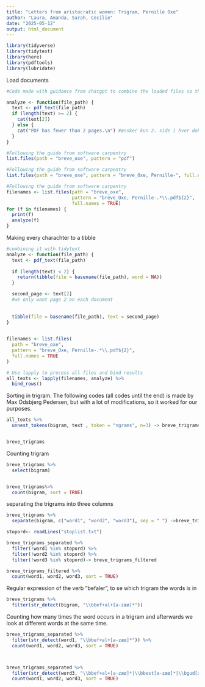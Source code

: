 ```yaml
---
title: "Letters from aristocratic women: Trigram, Pernille Oxe"
author: "Laura, Amanda, Sarah, Cecilie"
date: "2025-05-12"
output: html_document
---
```



```r

library(tidyverse)
library(tidytext)
library(here)
library(pdftools)
library(lubridate)


```

Load documents

```r

#Code made with guidance from chatgpt to combine the loaded files so that we can use the function "analyze()"

analyze <- function(file_path) {
  text <- pdf_text(file_path)
  if (length(text) >= 2) {
    cat(text[2])
  } else {
    cat("PDF has fewer than 2 pages.\n") #ønsker kun 2. side i hver dokument
  }
}
```



```r
#Following the guide from software carpentry 
list.files(path = "breve_oxe", pattern = "pdf")
```
```r
#Following the guide from software carpentry 
list.files(path = "breve_oxe", pattern = "breve_Oxe, Pernille-", full.names = TRUE)
```
```r
#Following the guide from software carpentry 
filenames <- list.files(path = "breve_oxe",  
                        pattern = "breve_Oxe, Pernille-.*\\.pdf${2}",
                        full.names = TRUE)
for (f in filenames) {
  print(f)
  analyze(f)
}

```
Making every charachter to a tibble

```r
#combining it with tidytext
analyze <- function(file_path) {
  text <- pdf_text(file_path)
  
  if (length(text) < 2) {
    return(tibble(file = basename(file_path), word = NA))
  }

  second_page <- text[2]
  #we only want page 2 on each document
  
    
  tibble(file = basename(file_path), text = second_page)
}
  

```
  
```r

filenames <- list.files(
  path = "breve_oxe",  
  pattern = "breve_Oxe, Pernille-.*\\.pdf${2}",
  full.names = TRUE
)

# Use lapply to process all files and bind results
all_texts <- lapply(filenames, analyze) %>%
  bind_rows()

```

Sorting in trigram. The following codes (all codes until the end) is made by Max Odsbjerg Pedersen, but with a lot of modifications, so it worked for our purposes.
```r
all_texts %>% 
  unnest_tokens(bigram, text , token = "ngrams", n=3) -> breve_trigrams


breve_trigrams

```

Counting trigram
```r

breve_trigrams %>% 
  select(bigram)


breve_trigrams%>% 
  count(bigram, sort = TRUE)


```

separating the trigrams into three columns
```r
breve_trigrams %>% 
  separate(bigram, c("word1", "word2", "word3"), sep = " ") ->breve_trigrams_separated
```



```r

stopord<- readLines("stoplist.txt")

breve_trigrams_separated %>% 
  filter(!word1 %in% stopord) %>%
  filter(!word2 %in% stopord) %>% 
  filter(!word3 %in% stopord)-> breve_trigrams_filtered


```

```r
breve_trigrams_filtered %>% 
  count(word1, word2, word3, sort = TRUE)
```

Regular expression of the verb "befaler", to se which trigram the words is in
```r

breve_trigrams %>% 
  filter(str_detect(bigram, "\\bbef+al+[a-zæø]*"))

```


Counting how many times the word occurs in a trigram and afterwards we look at different words at the same time.

```r

breve_trigrams_separated %>% 
  filter(str_detect(word1, "\\bbef+al+[a-zæø]*")) %>% 
  count(word1, word2, word3, sort = TRUE)



breve_trigrams_separated %>% 
  filter(str_detect(word3, "\\bbef+al+[a-zæø]*|\\bbest[a-zæø]*|\\bgud[a-zæø]*")) %>% 
  count(word1, word2, word3, sort = TRUE)


```

